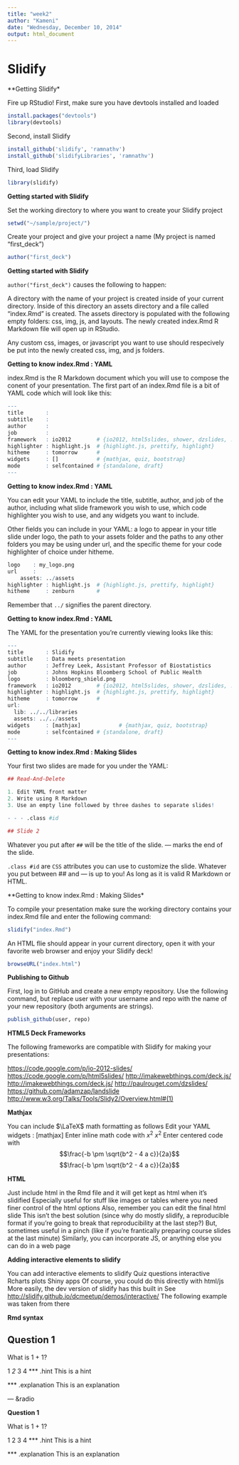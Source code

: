 ```yaml
---
title: "week2"
author: "Kameni"
date: "Wednesday, December 10, 2014"
output: html_document
---
```




# Slidify

**Getting Slidify*

Fire up RStudio!
First, make sure you have devtools installed and loaded
```r
install.packages("devtools")
library(devtools)
```

Second, install Slidify
```r
install_github('slidify', 'ramnathv')
install_github('slidifyLibraries', 'ramnathv')
```

Third, load Slidify
```r
library(slidify)
```



**Getting started with Slidify**

Set the working directory to where you want to create your Slidify project
```r
setwd("~/sample/project/")

```

Create your project and give your project a name (My project is named "first_deck")

```r
author("first_deck")

```

**Getting started with Slidify**

`author("first_deck")` causes the following to happen:

A directory with the name of your project is created inside of your current directory.
Inside of this directory an assets directory and a file called "index.Rmd" is created.
The assets directory is populated with the following empty folders: css, img, js, and layouts.
The newly created index.Rmd R Markdown file will open up in RStudio.

Any custom css, images, or javascript you want to use should respecively be put into the newly created css, img, and js folders.



**Getting to know index.Rmd : YAML**

index.Rmd is the R Markdown document which you will use to compose the conent of your presentation.
The first part of an index.Rmd file is a bit of YAML code which will look like this:
```r
---
title       : 
subtitle    : 
author      : 
job         : 
framework   : io2012        # {io2012, html5slides, shower, dzslides, ...}
highlighter : highlight.js  # {highlight.js, prettify, highlight}
hitheme     : tomorrow      # 
widgets     : []            # {mathjax, quiz, bootstrap}
mode        : selfcontained # {standalone, draft}
---
```


**Getting to know index.Rmd : YAML**

You can edit your YAML to include the title, subtitle, author, and job of the author, including what slide framework you wish to use, which code highlighter you wish to use, and any widgets you want to include.

Other fields you can include in your YAML: a logo to appear in your title slide under logo, the path to your assets folder and the paths to any other folders you may be using under url, and the specific theme for your code highlighter of choice under hitheme.
```r
logo    : my_logo.png
url     :
    assets: ../assets
highlighter : highlight.js  # {highlight.js, prettify, highlight}
hitheme     : zenburn       # 
```

Remember that `../` signifies the parent directory.

**Getting to know index.Rmd : YAML**

The YAML for the presentation you're currently viewing looks like this:
```r
---
title       : Slidify
subtitle    : Data meets presentation
author      : Jeffrey Leek, Assistant Professor of Biostatistics 
job         : Johns Hopkins Bloomberg School of Public Health
logo        : bloomberg_shield.png
framework   : io2012        # {io2012, html5slides, shower, dzslides, ...}
highlighter : highlight.js  # {highlight.js, prettify, highlight}
hitheme     : tomorrow      # 
url:
  lib: ../../libraries
  assets: ../../assets
widgets     : [mathjax]            # {mathjax, quiz, bootstrap}
mode        : selfcontained # {standalone, draft}
---
```


**Getting to know index.Rmd : Making Slides**

Your first two slides are made for you under the YAML:
```r
## Read-And-Delete

1. Edit YAML front matter
2. Write using R Markdown
3. Use an empty line followed by three dashes to separate slides!

- - - .class #id 

## Slide 2
```

Whatever you put after `##` will be the title of the slide.
--- marks the end of the slide.

`.class #id` are `CSS` attributes you can use to customize the slide.
Whatever you put between ## and --- is up to you! As long as it is valid R Markdown or HTML.

**Getting to know index.Rmd : Making Slides*

To compile your presentation make sure the working directory contains your index.Rmd file and enter the following command:
```r
slidify("index.Rmd")
```

An HTML flie should appear in your current directory, open it with your favorite web       browser and enjoy your Slidify deck!
```r
browseURL("index.html")
```


**Publishing to Github**

First, log in to GitHub and create a new empty repository.
Use the following command, but replace user with your username and repo with the name of your new repository (both arguments are strings).
```r
publish_github(user, repo)
```

**HTML5 Deck Frameworks**

The following frameworks are compatible with Slidify for making your presentations:

<https://code.google.com/p/io-2012-slides/>
<https://code.google.com/p/html5slides/>
<http://imakewebthings.com/deck.js/>
<http://imakewebthings.com/deck.js/>
<http://paulrouget.com/dzslides/>
<https://github.com/adamzap/landslide>
<http://www.w3.org/Talks/Tools/Slidy2/Overview.html#(1)>

**Mathjax**

You can include $\LaTeX$ math formatting as follows
Edit your YAML
widgets     : [mathjax]
Enter inline math code with $x^2$ $x^2$
Enter centered code with $$\frac{-b \pm \sqrt{b^2 - 4 a c}}{2a}$$ $$\frac{-b \pm \sqrt{b^2 - 4 a c}}{2a}$$

**HTML**

Just include html in the Rmd file and it will get kept as html when it's slidified
Especially useful for stuff like images or tables where you need finer control of the html options
Also, remember you can edit the final html slide
This isn't the best solution (since why do mostly slidify, a reproducible format if you're going to break that reproducibility at the last step?)
But, sometimes useful in a pinch (like if you're frantically preparing course slides at the last minute)
Similarly, you can incorporate JS, or anything else you can do in a web page

**Adding interactive elements to slidify**

You can add interactive elements to slidify
Quiz questions
interactive Rcharts plots
Shiny apps
Of course, you could do this directly with html/js
More easily, the dev version of slidify has this built in
See <http://slidify.github.io/dcmeetup/demos/interactive/>
The following example was taken from there

**Rmd syntax**

## Question 1

What is 1 + 1?

1
_2_
3
4
*** .hint This is a hint

*** .explanation This is an explanation

--- &radio

**Question 1**

What is 1 + 1?

1
2
3
4
*** .hint This is a hint

*** .explanation This is an explanation   
